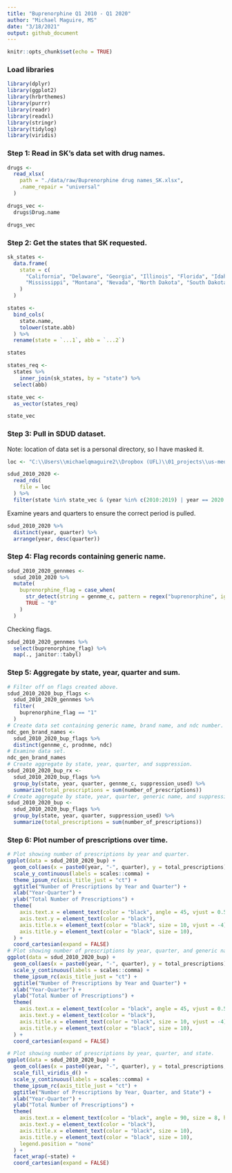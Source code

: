 ```yaml
---
title: "Buprenorphine Q1 2010 - Q1 2020"
author: "Michael Maguire, MS"
date: "3/18/2021"
output: github_document
---
```


```r
knitr::opts_chunk$set(echo = TRUE)
```

### Load libraries

```r
library(dplyr)
library(ggplot2)
library(hrbrthemes)
library(purrr)
library(readr)
library(readxl)
library(stringr)
library(tidylog)
library(viridis)
```

### Step 1: Read in SK's data set with drug names.

```r
drugs <-
  read_xlsx(
    path = "./data/raw/Buprenorphine drug names_SK.xlsx",
    .name_repair = "universal"
  )

drugs_vec <-
  drugs$Drug.name

drugs_vec
```

### Step 2: Get the states that SK requested.

```r
sk_states <- 
  data.frame(
    state = c(
      "California", "Delaware", "Georgia", "Illinois", "Florida", "Idaho", "Indiana", "Kansas", "Louisiana",
      "Mississippi", "Montana", "Nevada", "North Dakota", "South Dakota", "Wyoming", "Tennessee"
    )
  )

states <-
  bind_cols(
    state.name,
    tolower(state.abb)
  ) %>%
  rename(state = `...1`, abb = `...2`)

states

states_req <-
  states %>%
    inner_join(sk_states, by = "state") %>%
  select(abb)

state_vec <-
  as_vector(states_req)

state_vec

```

### Step 3: Pull in SDUD dataset.

Note: location of data set is a personal directory, so I have masked it.

```r
loc <- "C:\\Users\\michaelqmaguire2\\Dropbox (UFL)\\01_projects\\us-medicaid-drug-utilization\\us-medicaid-drug-utilziation\\data\\clean\\medicaid-sdud-2000-2020.rds"
```

```r
sdud_2010_2020 <-
  read_rds(
    file = loc
  ) %>%
  filter(state %in% state_vec & (year %in% c(2010:2019) | year == 2020 & quarter == 1))
```

Examine years and quarters to ensure the correct period is pulled.

```r
sdud_2010_2020 %>%
  distinct(year, quarter) %>%
  arrange(year, desc(quarter))
```

### Step 4: Flag records containing generic name.

```r
sdud_2010_2020_gennmes <- 
  sdud_2010_2020 %>%
  mutate(
    buprenorphine_flag = case_when(
      str_detect(string = gennme_c, pattern = regex("buprenorphine", ignore_case = TRUE)) ~ "1",
      TRUE ~ "0"
    )
  )
```

Checking flags.

```r
sdud_2010_2020_gennmes %>%
  select(buprenorphine_flag) %>%
  map(., janitor::tabyl)
```

### Step 5: Aggregate by state, year, quarter and sum.

```r
# Filter off on flags created above.
sdud_2010_2020_bup_flags <-
  sdud_2010_2020_gennmes %>%
  filter(
    buprenorphine_flag == "1"
  )
# Create data set containing generic name, brand name, and ndc number.
ndc_gen_brand_names <- 
  sdud_2010_2020_bup_flags %>%
  distinct(gennme_c, prodnme, ndc)
# Examine data set.
ndc_gen_brand_names
# Create aggregate by state, year, quarter, and suppression.
sdud_2010_2020_bup_rx <-
  sdud_2010_2020_bup_flags %>%
  group_by(state, year, quarter, gennme_c, suppression_used) %>%
  summarize(total_prescriptions = sum(number_of_prescriptions))
# Create aggregate by state, year, quarter, generic name, and suppression. 
sdud_2010_2020_bup <- 
  sdud_2010_2020_bup_flags %>%
  group_by(state, year, quarter, suppression_used) %>%
  summarize(total_prescriptions = sum(number_of_prescriptions))
```

### Step 6: Plot number of prescriptions over time.

```r
# Plot showing number of prescriptions by year and quarter.
ggplot(data = sdud_2010_2020_bup) +
  geom_col(aes(x = paste0(year, "-", quarter), y = total_prescriptions), fill = "forestgreen", alpha = 0.95) +
  scale_y_continuous(labels = scales::comma) + 
  theme_ipsum_rc(axis_title_just = "ct") +
  ggtitle("Number of Prescriptions by Year and Quarter") +
  xlab("Year-Quarter") +
  ylab("Total Number of Prescriptions") +
  theme(
    axis.text.x = element_text(color = "black", angle = 45, vjust = 0.5, hjust = 0.75),
    axis.text.y = element_text(color = "black"),
    axis.title.x = element_text(color = "black", size = 10, vjust = -4),
    axis.title.y = element_text(color = "black", size = 10),
  ) +
  coord_cartesian(expand = FALSE)
# Plot showing number of prescriptions by year, quarter, and generic name.
ggplot(data = sdud_2010_2020_bup) +
  geom_col(aes(x = paste0(year, "-", quarter), y = total_prescriptions), fill = "forestgreen", alpha = 0.95) +
  scale_y_continuous(labels = scales::comma) + 
  theme_ipsum_rc(axis_title_just = "ct") +
  ggtitle("Number of Prescriptions by Year and Quarter") +
  xlab("Year-Quarter") +
  ylab("Total Number of Prescriptions") +
  theme(
    axis.text.x = element_text(color = "black", angle = 45, vjust = 0.5, hjust = 0.75),
    axis.text.y = element_text(color = "black"),
    axis.title.x = element_text(color = "black", size = 10, vjust = -4),
    axis.title.y = element_text(color = "black", size = 10),
  ) +
  coord_cartesian(expand = FALSE)
```
```r
# Plot showing number of prescriptions by year, quarter, and state.
ggplot(data = sdud_2010_2020_bup) +
  geom_col(aes(x = paste0(year, "-", quarter), y = total_prescriptions, fill = state), alpha = 0.95) +
  scale_fill_viridis_d() +
  scale_y_continuous(labels = scales::comma) + 
  theme_ipsum_rc(axis_title_just = "ct") +
  ggtitle("Number of Prescriptions by Year, Quarter, and State") +
  xlab("Year-Quarter") +
  ylab("Total Number of Prescriptions") +
  theme(
    axis.text.x = element_text(color = "black", angle = 90, size = 8, hjust = 0.25, vjust = 0.25),
    axis.text.y = element_text(color = "black"),
    axis.title.x = element_text(color = "black", size = 10),
    axis.title.y = element_text(color = "black", size = 10),
    legend.position = "none"
  ) +
  facet_wrap(~state) +
  coord_cartesian(expand = FALSE)
```